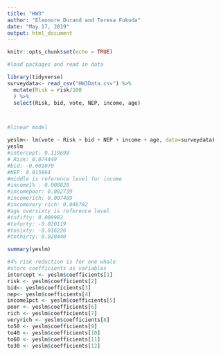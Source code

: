 ```yaml
---
title: "HW3"
author: "Eleonore Durand and Teresa Fukuda"
date: "May 17, 2019"
output: html_document
---
```


```r
knitr::opts_chunk$set(echo = TRUE)
```

```r
#load packages and read in data

library(tidyverse)
surveydata<- read_csv("HW3Data.csv") %>% 
  mutate(Risk = risk/100
  ) %>% 
  select(Risk, bid, vote, NEP, income, age)




```

```r
#linear model

yeslm<- lm(vote ~ Risk + bid + NEP + income + age, data=surveydata)
yeslm
#intercept: 0.119698
# Risk: 0.074449
#bid: -0.001070
#NEP: 0.015864
#middle is reference level for income 
#income1% : 0.008828
#incomepoor: 0.002739
#incomerich: 0.007489
#incomevery rich: 0.046792
#age oversixty is reference level
#tofifty: 0.009982
#toforty: -0.020119
#tosixty: -0.016226 
#tothirty: 0.020440

summary(yeslm)


```

```r
#4% risk reduction is for one whale 
#store coefficients as variables
intercept <- yeslm$coefficients[1]
risk <- yeslm$coefficients[2]
bid<- yeslm$coefficients[3]
nep<- yeslm$coefficients[4]
income1pct <- yeslm$coefficients[5]
poor <- yeslm$coefficients[6]
rich <- yeslm$coefficients[7]
veryrich <- yeslm$coefficients[8]
to50 <- yeslm$coefficients[9]
to40 <- yeslm$coefficients[10]
to60 <- yeslm$coefficients[11]
to30 <- yeslm$coefficients[12]
```

